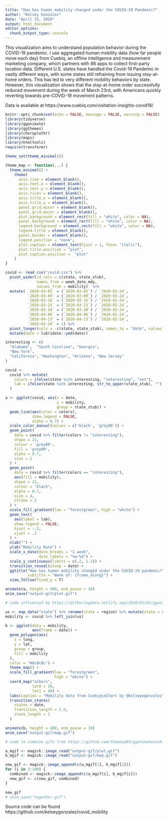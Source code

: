 ```yaml
---
title: "How has human mobility changed under the COVID-19 Pandemic?"
author: "Kelsey Gonzalez"
date: "April 15, 2020"
output: html_document
editor_options: 
  chunk_output_type: console
---
```


This visualization aims to understand population behavior during the COVID-19 pandemic. I use aggregated human mobility data (how far people move each day) from Cuebiq, an offline intelligence and measurement marketing company, which partners with 86 apps to collect first-party location data. Different U.S. states have handled the Covid-19 Pandemic in vastly different ways, with some states still refraining from issuing stay-at-home orders. This has led to very different mobility behaviors by state. However, this visualization shows that the stay-at-home order successfully reduced movement during the week of March 23rd, with Americans quickly reverting towards pre-COVID-19 movement patterns. 

Data is available at https://www.cuebiq.com/visitation-insights-covid19/

```r
knitr::opts_chunk$set(echo = FALSE, message = FALSE, warning = FALSE)
library(tidyverse)
library(gganimate)
library(ggthemes)
library(choroplethr)
library(maps)
library(htmltools)
require(transformr)

theme_set(theme_minimal())

theme_map <- function(...) {
  theme_minimal() +
    theme(
      axis.line = element_blank(),
      axis.text.x = element_blank(),
      axis.text.y = element_blank(),
      axis.ticks = element_blank(),
      axis.title.x = element_blank(),
      axis.title.y = element_blank(),
      panel.grid.minor = element_blank(),
      panel.grid.major = element_blank(),
      plot.background = element_rect(fill = "white", color = NA), 
      panel.background = element_rect(fill = "white", color = NA), 
      legend.background = element_rect(fill = "white", color = NA),
      legend.title = element_blank(), 
      panel.border = element_blank(),
      legend.position = "none",
      plot.caption = element_text(hjust = 1, face= "italic"),
      plot.title.position = "plot",
      plot.caption.position =  "plot"
    )
}

```

```r
covid <- read_csv("covid.csv") %>% 
  pivot_wider(id_cols = c(state, state_stub), 
              names_from = week_date_mdy, 
              values_from = mobility)  %>% 
  mutate( `2020-03-02` = (`2020-03-02`) / `2020-02-24`,
          `2020-03-09` = (`2020-03-09`) / `2020-02-24`, 
          `2020-03-16` = (`2020-03-16`) / `2020-02-24`, 
          `2020-03-23` = (`2020-03-23`) / `2020-02-24`, 
          `2020-03-30` = (`2020-03-30`) / `2020-02-24`, 
          `2020-04-06` = (`2020-04-06`) / `2020-02-24`,
          `2020-04-13` = (`2020-04-13`) / `2020-02-24`,
          `2020-02-24` = 1) %>% 
  pivot_longer(cols = -c(state, state_stub), names_to = "date", values_to = "mobility", names_prefix = "mobility_") %>% 
  mutate(date = lubridate::ymd(date)) 

```

```r
interesting <- c(
  "Alabama",  "South Carolina", "Georgia",
  "New York",
  "California", "Washington", "Arizona", "New Jersey"
)

covid <-
  covid %>% mutate(
    colors = ifelse(state %in% interesting, "interesting", "not"),
    lab = ifelse(state %in% interesting, str_to_upper(state_stub), "")
  )

a <- ggplot(covid, aes(x = date,
                       y = mobility,
                       group = state_stub)) +
  geom_line(aes(color = colors),
            show.legend = FALSE,
            alpha = 0.7) +
  scale_color_manual(values = c('black', 'grey80')) +
  geom_point(
    data = covid %>% filter(colors != "interesting"),
    shape = 21,
    colour = 'grey80',
    fill = 'grey80',
    alpha = 0.7,
    size = 2
  ) +
  geom_point(
    data = covid %>% filter(colors == "interesting"),
    aes(fill = mobility),
    shape = 21,
    colour = "black",
    alpha = 0.7,
    size = 4,
    stroke = 2
  ) +
  scale_fill_gradient(low = "forestgreen", high = "white") +
  geom_text(
    aes(label = lab),
    show.legend = FALSE,
    hjust = -.5,
    vjust = .3
  ) +
  xlab("") +
  ylab("Mobility Rate") +
  scale_x_date(date_breaks = "1 week",
               date_labels = "%m-%d") +
  scale_y_continuous(limits = c(.2, 1.1)) +
  transition_reveal(along = date) +
  ggtitle("How has human mobility changed under the COVID-19 pandemic?",
          subtitle = "Week of: {frame_along}") +
  view_follow(fixed_y = T)

animate(a, height = 400, end_pause = 10)
anim_save("output-gif/plot.gif")
```

```r
# code influenced by https://ditheringdata.netlify.app/2018/01/01/gganimate/

us <- map_data("state") %>% rename(state = region) %>% mutate(state = str_to_title(state))
mobility <- covid %>% left_join(us)

b <- ggplot(data = mobility,
            aes(frame = date)) +
  geom_polygon(aes(
    x = long,
    y = lat,
    group = group,
    fill = mobility
  ),
  color = "#8c8c8c") +
  theme_map() +
  scale_fill_gradient(low = "forestgreen",
                      high = "white") +
  coord_map("albers",
            lat0 = 30,
            lat1 = 40) +
  labs(caption = "Mobility data from Cuebiq\nChart by @kelseyegonzalez") +
  transition_states(
    states = date,
    transition_length = 1.5,
    state_length = 1
  )

animate(b, height = 400, end_pause = 10)
anim_save("output-gif/map.gif")
```


```r
# code to combine gifs from https://github.com/thomasp85/gganimate/wiki/Animation-Composition

a_mgif <- magick::image_read("output-gif/plot.gif")
b_mgif <- magick::image_read("output-gif/map.gif")

new_gif <- magick::image_append(c(a_mgif[1], b_mgif[1]))
for (i in 2:100) {
  combined <- magick::image_append(c(a_mgif[i], b_mgif[i]))
  new_gif <- c(new_gif, combined)
}

new_gif
# anim_save("together.gif")
```

Source code can be found https://github.com/kelseygonzalez/covid_mobility
